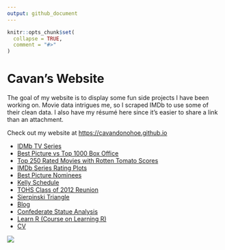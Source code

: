 ```yaml
---
output: github_document
---
```


<!-- README.md is generated from README.Rmd. Please edit that file -->

```r
knitr::opts_chunk$set(
  collapse = TRUE,
  comment = "#>"
)
```
# Cavan's Website

<!-- badges: start -->
<!-- badges: end -->

The goal of my website is to display some fun side projects I have been working on. Movie data intrigues me, so I scraped IMDb to use some of their clean data. I also have my résumé here since it’s easier to share a link than an attachment.

Check out my website at [https://cavandonohoe.github.io](https://cavandonohoe.github.io)

* [IDMb TV Series](https://cavandonohoe.github.io/imdb_top_250_tv_series.html)
* [Best Picture vs Top 1000 Box Office](https://cavandonohoe.github.io/best_pic_vs_top_1000.html)
* [Top 250 Rated Movies with Rotten Tomato Scores](https://cavandonohoe.github.io/top_250_imdb_with_rt.html)
* [IMDb Series Rating Plots](https://cavandonohoe.github.io/imdb_rating_plot.html)
* [Best Picture Nominees](https://cavandonohoe.github.io/best_picture_nominees.html)
* [Kelly Schedule](https://cavandonohoe.github.io/firefighter_schedule.html)
* [TOHS Class of 2012 Reunion](https://cavandonohoe.github.io/tohs_reunion.html)
* [Sierpinski Triangle](https://cavandonohoe.github.io/sierpinski_triangle.html)
* [Blog](https://cavandonohoe.github.io/my_travels.html)
* [Confederate Statue Analysis](https://github.com/cavandonohoe/confederate_statues)
* [Learn R (Course on Learning R)](https://cavandonohoe.github.io/learn_r.html)
* [CV](https://cavandonohoe.github.io/cv.html)

![](https://github.com/cavandonohoe/cavandonohoe.github.io/actions/workflows/pages-rmarkdown.yml/badge.svg)
